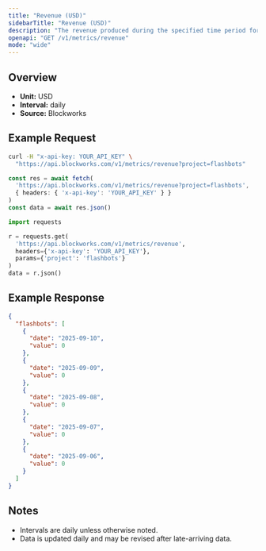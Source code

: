 ```yaml
---
title: "Revenue (USD)"
sidebarTitle: "Revenue (USD)"
description: "The revenue produced during the specified time period for given project."
openapi: "GET /v1/metrics/revenue"
mode: "wide"
---
```


## Overview

- **Unit:** USD
- **Interval:** daily
- **Source:** Blockworks

## Example Request

<CodeGroup>

```bash cURL
curl -H "x-api-key: YOUR_API_KEY" \
  "https://api.blockworks.com/v1/metrics/revenue?project=flashbots"
```

```typescript TypeScript
const res = await fetch(
  'https://api.blockworks.com/v1/metrics/revenue?project=flashbots',
  { headers: { 'x-api-key': 'YOUR_API_KEY' } }
)
const data = await res.json()
```

```python Python
import requests

r = requests.get(
  'https://api.blockworks.com/v1/metrics/revenue',
  headers={'x-api-key': 'YOUR_API_KEY'},
  params={'project': 'flashbots'}
)
data = r.json()
```

</CodeGroup>

## Example Response

```json
{
  "flashbots": [
    {
      "date": "2025-09-10",
      "value": 0
    },
    {
      "date": "2025-09-09",
      "value": 0
    },
    {
      "date": "2025-09-08",
      "value": 0
    },
    {
      "date": "2025-09-07",
      "value": 0
    },
    {
      "date": "2025-09-06",
      "value": 0
    }
  ]
}
```

## Notes
- Intervals are daily unless otherwise noted.
- Data is updated daily and may be revised after late-arriving data.